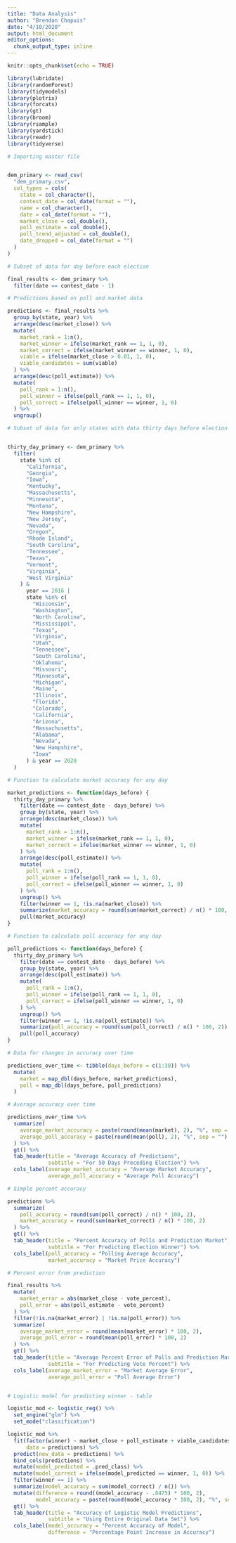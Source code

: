 ```yaml
---
title: "Data Analysis"
author: "Brendan Chapuis"
date: "4/10/2020"
output: html_document
editor_options: 
  chunk_output_type: inline
---
```


```r
knitr::opts_chunk$set(echo = TRUE)
```


```r

library(lubridate)
library(randomForest)
library(tidymodels)
library(plotrix)
library(forcats)
library(gt)
library(broom)
library(rsample)
library(yardstick)
library(readr)
library(tidyverse)

```


```r

# Importing master file


dem_primary <- read_csv(
  "dem_primary.csv",
  col_types = cols(
    state = col_character(),
    contest_date = col_date(format = ""),
    name = col_character(),
    date = col_date(format = ""),
    market_close = col_double(),
    poll_estimate = col_double(),
    poll_trend_adjusted = col_double(),
    date_dropped = col_date(format = "")
  )
)

# Subset of data for day before each election

final_results <- dem_primary %>%
  filter(date == contest_date - 1)

# Predictions based on poll and market data

predictions <- final_results %>%
  group_by(state, year) %>%
  arrange(desc(market_close)) %>%
  mutate(
    market_rank = 1:n(),
    market_winner = ifelse(market_rank == 1, 1, 0),
    market_correct = ifelse(market_winner == winner, 1, 0),
    viable = ifelse(market_close > 0.01, 1, 0),
    viable_candidates = sum(viable)
  ) %>%
  arrange(desc(poll_estimate)) %>%
  mutate(
    poll_rank = 1:n(),
    poll_winner = ifelse(poll_rank == 1, 1, 0),
    poll_correct = ifelse(poll_winner == winner, 1, 0)
  ) %>%
  ungroup()

```


```r

# Subset of data for only states with data thirty days before election


thirty_day_primary <- dem_primary %>%
  filter(
    state %in% c(
      "California",
      "Georgia",
      "Iowa",
      "Kentucky",
      "Massachusetts",
      "Minnesota",
      "Montana",
      "New Hampshire",
      "New Jersey",
      "Nevada",
      "Oregon",
      "Rhode Island",
      "South Carolina",
      "Tennessee",
      "Texas",
      "Vermont",
      "Virginia",
      "West Virginia"
    ) &
      year == 2016 |
      state %in% c(
        "Wisconsin",
        "Washington",
        "North Carolina",
        "Mississippi",
        "Texas",
        "Virginia",
        "Utah",
        "Tennessee",
        "South Carolina",
        "Oklahoma",
        "Missouri",
        "Minnesota",
        "Michigan",
        "Maine",
        "Illinois",
        "Florida",
        "Colorado",
        "California",
        "Arizona",
        "Massachusetts",
        "Alabama",
        "Nevada",
        "New Hampshire",
        "Iowa"
      ) & year == 2020
  )

# Function to calculate market accuracy for any day

market_predictions <- function(days_before) {
  thirty_day_primary %>%
    filter(date == contest_date - days_before) %>%
    group_by(state, year) %>%
    arrange(desc(market_close)) %>%
    mutate(
      market_rank = 1:n(),
      market_winner = ifelse(market_rank == 1, 1, 0),
      market_correct = ifelse(market_winner == winner, 1, 0)
    ) %>%
    arrange(desc(poll_estimate)) %>%
    mutate(
      poll_rank = 1:n(),
      poll_winner = ifelse(poll_rank == 1, 1, 0),
      poll_correct = ifelse(poll_winner == winner, 1, 0)
    ) %>%
    ungroup() %>%
    filter(winner == 1, !is.na(market_close)) %>%
    summarize(market_accuracy = round(sum(market_correct) / n() * 100, 2)) %>%
    pull(market_accuracy)
}

# Function to calculate poll accuracy for any day

poll_predictions <- function(days_before) {
  thirty_day_primary %>%
    filter(date == contest_date - days_before) %>%
    group_by(state, year) %>%
    arrange(desc(poll_estimate)) %>%
    mutate(
      poll_rank = 1:n(),
      poll_winner = ifelse(poll_rank == 1, 1, 0),
      poll_correct = ifelse(poll_winner == winner, 1, 0)
    ) %>%
    ungroup() %>%
    filter(winner == 1, !is.na(poll_estimate)) %>%
    summarize(poll_accuracy = round(sum(poll_correct) / n() * 100, 2)) %>%
    pull(poll_accuracy)
}

# Data for changes in accuracy over time

predictions_over_time <- tibble(days_before = c(1:30)) %>%
  mutate(
    market = map_dbl(days_before, market_predictions),
    poll = map_dbl(days_before, poll_predictions)
  )

```

```r

# Average accuracy over time

predictions_over_time %>%
  summarize(
    average_market_accuracy = paste(round(mean(market), 2), "%", sep = ""),
    average_poll_accuracy = paste(round(mean(poll), 2), "%", sep = "")
  ) %>%
  gt() %>%
  tab_header(title = "Average Accuracy of Predictions",
             subtitle = "For 50 Days Preceding Election") %>%
  cols_label(average_market_accuracy = "Average Market Accuracy",
             average_poll_accuracy = "Average Poll Accuracy")

# Simple percent accuracy

predictions %>%
  summarize(
    poll_accuracy = round(sum(poll_correct) / n() * 100, 2),
    market_accuracy = round(sum(market_correct) / n() * 100, 2)
  ) %>%
  gt() %>%
  tab_header(title = "Percent Accuracy of Polls and Prediction Market",
             subtitle = "For Predicting Election Winner") %>%
  cols_label(poll_accuracy = "Polling Average Accuracy",
             market_accuracy = "Market Price Accuracy")

# Percent error from prediction

final_results %>%
  mutate(
    market_error = abs(market_close - vote_percent),
    poll_error = abs(poll_estimate - vote_percent)
  ) %>%
  filter(!is.na(market_error) | !is.na(poll_error)) %>%
  summarize(
    average_market_error = round(mean(market_error) * 100, 2),
    average_poll_error = round(mean(poll_error) * 100, 2)
  ) %>%
  gt() %>%
  tab_header(title = "Average Percent Error of Polls and Prediction Market",
             subtitle = "For Predicting Vote Percent") %>%
  cols_label(average_market_error = "Market Average Error",
             average_poll_error = "Poll Average Error")


# Logistic model for predicting winner - table

logistic_mod <- logistic_reg() %>%
  set_engine("glm") %>%
  set_mode("classification")

logistic_mod %>%
  fit(factor(winner) ~ market_close + poll_estimate + viable_candidates,
      data = predictions) %>%
  predict(new_data = predictions) %>%
  bind_cols(predictions) %>%
  mutate(model_predicted = .pred_class) %>%
  mutate(model_correct = ifelse(model_predicted == winner, 1, 0)) %>%
  filter(winner == 1) %>%
  summarize(model_accuracy = sum(model_correct) / n()) %>%
  mutate(difference = round((model_accuracy - .8475) * 100, 2),
         model_accuracy = paste(round(model_accuracy * 100, 2), "%", sep = "")) %>%
  gt() %>%
  tab_header(title = "Accuracy of Logistic Model Predictions",
             subtitle = "Using Entire Original Data Set") %>%
  cols_label(model_accuracy = "Percent Accuracy of Model",
             difference = "Percentage Point Increase in Accuracy")


```